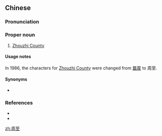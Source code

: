 ==Chinese==
{{zh-forms}}

===Pronunciation===
{{zh-pron
|m=Zhōuzhì
|c=zau1 zi3
|mn=chiu-chì
|cat=pn
}}

===Proper noun===
{{zh-proper noun}}

# [[w:Zhouzhi County|Zhouzhi County]]

====Usage notes====
In 1986, the characters for [[w:Zhouzhi County|Zhouzhi County]] were changed from [[盩厔]] to 周至.

====Synonyms====
* {{l|zh|盩厔}}

===References===
* {{pedialite|周至县|lang=zh}}
* {{pedialite|Zhouzhi County}}

[[zh:周至]]